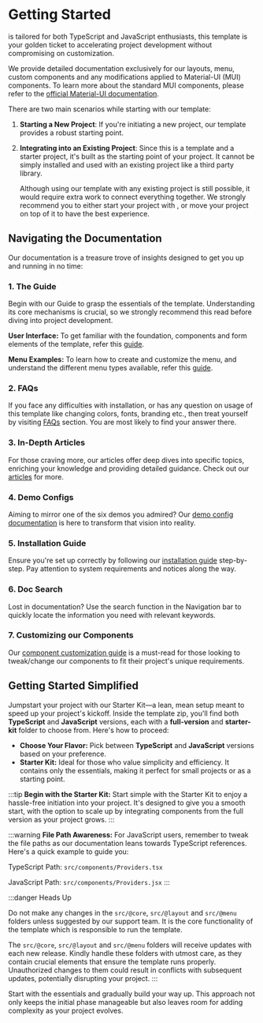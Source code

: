 # Getting Started


<TemplateName /> is tailored for both TypeScript and JavaScript enthusiasts, this template is your golden ticket to accelerating project development without compromising on customization.

We provide detailed documentation exclusively for our layouts, menu, custom components and any modifications applied to Material-UI (MUI) components. To learn more about the standard MUI components, please refer to the [official Material-UI documentation](https://mui.com/).

There are two main scenarios while starting with our template:

1. **Starting a New Project**: If you're initiating a new project, our template provides a robust starting point.
2. **Integrating into an Existing Project**: Since this is a template and a starter project, it's built as the starting point of your project. It cannot be simply installed and used with an existing project like a third party library.

    Although using our template with any existing project is still possible, it would require extra work to connect everything together. We strongly recommend you to either start your project with <TemplateName />, or move your project on top of it to have the best experience.

## Navigating the Documentation

Our documentation is a treasure trove of insights designed to get you up and running in no time:

### 1. The Guide

Begin with our Guide to grasp the essentials of the template. Understanding its core mechanisms is crucial, so we strongly recommend this read before diving into project development.

**User Interface:** To get familiar with the foundation, components and form elements of the template, refer this [guide](/docs/user-interface/foundation).

**Menu Examples:** To learn how to create and customize the menu, and understand the different menu types available, refer this [guide](/docs/menu-examples/overview).

### 2. FAQs

If you face any difficulties with installation, or has any question on usage of this template like changing colors, fonts, branding etc., then treat yourself by visiting [FAQs](/docs/faqs/intro) section. You are most likely to find your answer there.

### 3. In-Depth Articles

For those craving more, our articles offer deep dives into specific topics, enriching your knowledge and providing detailed guidance. Check out our [articles](/articles) for more.

### 4. Demo Configs

Aiming to mirror one of the six demos you admired? Our [demo config documentation](/docs/guide/development/demo-config) is here to transform that vision into reality.

### 5. Installation Guide

Ensure you're set up correctly by following our [installation guide](/docs/guide/overview/installation) step-by-step. Pay attention to system requirements and notices along the way.

### 6. Doc Search

Lost in documentation? Use the search function in the Navigation bar to quickly locate the information you need with relevant keywords.

### 7. Customizing our Components

Our [component customization guide](/docs/guide/customizing-our-component) is a must-read for those looking to tweak/change our components to fit their project's unique requirements.

## Getting Started Simplified

Jumpstart your project with our Starter Kit—a lean, mean setup meant to speed up your project's kickoff. Inside the template zip, you'll find both **TypeScript** and **JavaScript** versions, each with a **full-version** and **starter-kit** folder to choose from. Here's how to proceed:

- **Choose Your Flavor:** Pick between **TypeScript** and **JavaScript** versions based on your preference.
- **Starter Kit:** Ideal for those who value simplicity and efficiency. It contains only the essentials, making it perfect for small projects or as a starting point.

:::tip
**Begin with the Starter Kit:** Start simple with the Starter Kit to enjoy a hassle-free initiation into your project. It's designed to give you a smooth start, with the option to scale up by integrating components from the full version as your project grows.
:::

:::warning
**File Path Awareness:** For JavaScript users, remember to tweak the file paths as our documentation leans towards TypeScript references. Here's a quick example to guide you:

TypeScript Path: `src/components/Providers.tsx`

JavaScript Path: `src/components/Providers.jsx`
:::

:::danger Heads Up

Do not make any changes in the `src/@core`, `src/@layout` and `src/@menu` folders unless suggested by our support team. It is the core functionality of the template which is responsible to run the template.

The `src/@core`, `src/@layout` and `src/@menu` folders will receive updates with each new release. Kindly handle these folders with utmost care, as they contain crucial elements that ensure the template runs properly. Unauthorized changes to them could result in conflicts with subsequent updates, potentially disrupting your project.
:::

Start with the essentials and gradually build your way up. This approach not only keeps the initial phase manageable but also leaves room for adding complexity as your project evolves.
